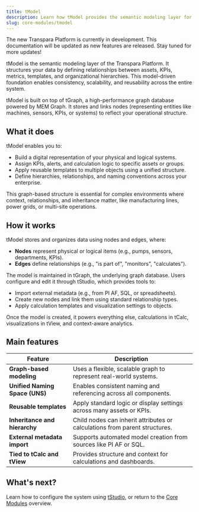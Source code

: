 ```yaml
---
title: tModel
description: Learn how tModel provides the semantic modeling layer for structuring KPIs, assets, and metadata in the Transpara Platform.
slug: core-modules/tmodel
---
```


<Callout title="Transpara Platform is under development" type="success">
The new Transpara Platform is currently in development. This documentation will be updated as new features are released. Stay tuned for more updates!
</Callout>

tModel is the semantic modeling layer of the Transpara Platform. It structures your data by defining relationships between assets, KPIs, metrics, templates, and organizational hierarchies. This model-driven foundation enables consistency, scalability, and reusability across the entire system.

tModel is built on top of tGraph, a high-performance graph database powered by MEM Graph. It stores and links nodes (representing entities like machines, sensors, KPIs, or systems) to reflect your operational structure.


## What it does

tModel enables you to:
- Build a digital representation of your physical and logical systems.
- Assign KPIs, alerts, and calculation logic to specific assets or groups.
- Apply reusable templates to multiple objects using a unified structure.
- Define hierarchies, relationships, and naming conventions across your enterprise.

This graph-based structure is essential for complex environments where context, relationships, and inheritance matter, like manufacturing lines, power grids, or multi-site operations.


## How it works

tModel stores and organizes data using nodes and edges, where:
- **Nodes** represent physical or logical items (e.g., pumps, sensors, departments, KPIs).
- **Edges** define relationships (e.g., "is part of", "monitors", "calculates").

The model is maintained in tGraph, the underlying graph database. Users configure and edit it through tStudio, which provides tools to:
- Import external metadata (e.g., from PI AF, SQL, or spreadsheets).
- Create new nodes and link them using standard relationship types.
- Apply calculation templates and visualization settings to objects.

Once the model is created, it powers everything else, calculations in tCalc, visualizations in tView, and context-aware analytics.


## Main features

| Feature                             | Description                                                                    |
|-------------------------------------|--------------------------------------------------------------------------------|
| **Graph-based modeling**            | Uses a flexible, scalable graph to represent real-world systems.              |
| **Unified Naming Space (UNS)**      | Enables consistent naming and referencing across all components.             |
| **Reusable templates**              | Apply standard logic or display settings across many assets or KPIs.         |
| **Inheritance and hierarchy**       | Child nodes can inherit attributes or calculations from parent structures.   |
| **External metadata import**        | Supports automated model creation from sources like PI AF or SQL.            |
| **Tied to tCalc and tView**         | Provides structure and context for calculations and dashboards.              |


## What's next?

 Learn how to configure the system using [tStudio](/transpara-platform/core-modules/tstudio-page), or return to the [Core Modules](/transpara-platform/core-modules/core-modules-page) overview.